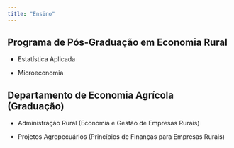 ```yaml
---
title: "Ensino"
---
```


## Programa de Pós-Graduação em Economia Rural

-   Estatística Aplicada

-   Microeconomia


## Departamento de Economia Agrícola (Graduação)

-   Administração Rural (Economia e Gestão de Empresas Rurais)

-   Projetos Agropecuários (Princípios de Finanças para Empresas Rurais)
